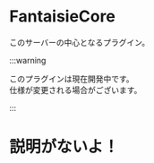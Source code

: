 # FantaisieCore

このサーバーの中心となるプラグイン。

:::warning

このプラグインは現在開発中です。<br/>
仕様が変更される場合がございます。

:::

# 説明がないよ！
